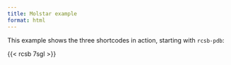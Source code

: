 ```yaml
---
title: Molstar example
format: html
---
```


This example shows the three shortcodes in action, starting with `rcsb-pdb`:

{{< rcsb 7sgl >}} 


